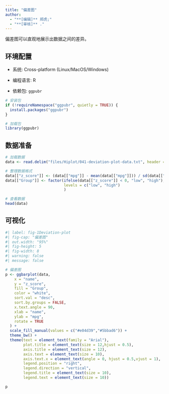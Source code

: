 ```yaml
---
title: "偏差图"
author:
  - "**[编辑]** 郑虎;"
  - "**[审核]** ."
---
```


偏差图可以直观地展示出数据之间的差异。

## 环境配置

-   系统: Cross-platform (Linux/MacOS/Windows)

-   编程语言: R

-   依赖包: `ggpubr`

```r
# 安装包
if (!requireNamespace("ggpubr", quietly = TRUE)) {
  install.packages("ggpubr")
}

# 加载包
library(ggpubr)
```

## 数据准备

```r
# 加载数据
data <- read.delim("files/Hiplot/041-deviation-plot-data.txt", header = T)

# 整理数据格式
data[["z_score"]] <- (data[["mpg"]] - mean(data[["mpg"]])) / sd(data[["mpg"]])
data[["Group"]] <- factor(ifelse(data[["z_score"]] < 0, "low", "high"),
                          levels = c("low", "high")
                          )

# 查看数据
head(data)
```

## 可视化

```r
#| label: fig-1Deviation-plot
#| fig-cap: "偏差图"
#| out.width: "95%"
#| fig-height: 5
#| fig-width: 8
#| warning: false
#| message: false

# 偏差图
p <- ggbarplot(data,
    x = "name",
    y = "z_score",
    fill = "Group",
    color = "white",
    sort.val = "desc",
    sort.by.groups = FALSE,
    x.text.angle = 90,
    xlab = "name",
    ylab = "mpg",
    rotate = TRUE
  ) +
  scale_fill_manual(values = c("#e04d39","#5bbad6")) +
  theme_bw() +
  theme(text = element_text(family = "Arial"),
        plot.title = element_text(size = 12,hjust = 0.5),
        axis.title = element_text(size = 12),
        axis.text = element_text(size = 10),
        axis.text.x = element_text(angle = 0, hjust = 0.5,vjust = 1),
        legend.position = "right",
        legend.direction = "vertical",
        legend.title = element_text(size = 10),
        legend.text = element_text(size = 10))

p
```

